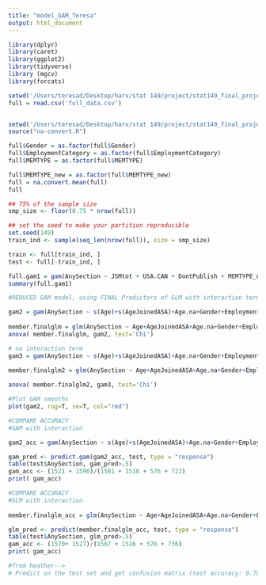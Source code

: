 ```yaml
---
title: "model_GAM_Teresa"
output: html_document
---
```


```r

library(dplyr)
library(caret)
library(ggplot2)
library(tidyverse)
library (mgcv)
library(forcats)
```


```r
setwd('/Users/teresad/Desktop/harv/stat 149/project/stat149_final_project/data')
full = read.csv('full_data.csv')


setwd('/Users/teresad/Desktop/harv/stat 149/project/stat149_final_project')
source("na-convert.R")

full$Gender = as.factor(full$Gender)
full$EmploymentCategory = as.factor(full$EmploymentCategory)
full$MEMTYPE = as.factor(full$MEMTYPE)

full$MEMTYPE_new = as.factor(full$MEMTYPE_new)
full = na.convert.mean(full)
full

## 75% of the sample size
smp_size <- floor(0.75 * nrow(full))

## set the seed to make your partition reproducible
set.seed(149)
train_ind <- sample(seq_len(nrow(full)), size = smp_size)

train <- full[train_ind, ]
test <- full[-train_ind, ]
```

```r
full.gam1 = gam(AnySection ~ JSMtot + USA.CAN + DontPublish + MEMTYPE_new + s(Age) + s(AgeJoinedASA) + Gender + EmploymentCategory + InChapter + AgeJoinedASA.na + P.SEC.BE + P.SEC.BIOM + P.SEC.BIOP + P.SEC.CNSL + P.SEC.COMP + P.SEC.EDUC + P.SEC.ENVR + P.SEC.EPI + P.SEC.GOVT + P.SEC.GRPH + P.SEC.HPSS + P.SEC.MDD + P.SEC.MHS + P.SEC.MKTG + P.SEC.NPAR + P.SEC.QP + P.SEC.SBSS + P.SEC.SDNS + P.SEC.SGG + P.SEC.SI + P.SEC.SIS + P.SEC.SLDM + P.SEC.SOC + P.SEC.SPES + P.SEC.SRMS + P.SEC.SSPA + P.SEC.TSHS, family = binomial, data = full )
summary(full.gam1)

```

```r
#REDUCED GAM model, using FINAL Predictors of GLM with interaction terms 

gam2 = gam(AnySection ~ s(Age)+s(AgeJoinedASA)+Age.na+Gender+EmploymentCategory+JSMtot+USA.CAN+DontPublish+InChapter+MEMTYPE_new+P.SEC.BE+P.SEC.BIOM+P.SEC.BIOP+P.SEC.CNSL+P.SEC.COMP+P.SEC.EDUC+P.SEC.ENVR+P.SEC.EPI+P.SEC.GOVT+P.SEC.GRPH+P.SEC.HPSS+P.SEC.MDD+P.SEC.MHS+P.SEC.MKTG+P.SEC.NPAR+P.SEC.QP+P.SEC.SBSS+P.SEC.SDNS+P.SEC.SGG+P.SEC.SI+P.SEC.SIS+P.SEC.SLDM+P.SEC.SOC+P.SEC.SPES+P.SEC.SRMS+P.SEC.SSPA+P.SEC.TSHS+ ti(Age, EmploymentCategory, bs = 'fs') + ti(Age, JSMtot, bs = 'fs'), family=binomial, data=full)
             
member.finalglm = glm(AnySection ~ Age+AgeJoinedASA+Age.na+Gender+EmploymentCategory+JSMtot+USA.CAN+DontPublish+InChapter+MEMTYPE_new+P.SEC.BE+P.SEC.BIOM+P.SEC.BIOP+P.SEC.CNSL+P.SEC.COMP+P.SEC.EDUC+P.SEC.ENVR+P.SEC.EPI+P.SEC.GOVT+P.SEC.GRPH+P.SEC.HPSS+P.SEC.MDD+P.SEC.MHS+P.SEC.MKTG+P.SEC.NPAR+P.SEC.QP+P.SEC.SBSS+P.SEC.SDNS+P.SEC.SGG+P.SEC.SI+P.SEC.SIS+P.SEC.SLDM+P.SEC.SOC+P.SEC.SPES+P.SEC.SRMS+P.SEC.SSPA+P.SEC.TSHS+Age*EmploymentCategory+Age*JSMtot, family=binomial, data=full)
anova( member.finalglm, gam2, test='Chi')


```
```r
# no interaction term 
gam3 = gam(AnySection ~ s(Age)+s(AgeJoinedASA)+Age.na+Gender+EmploymentCategory+JSMtot+USA.CAN+DontPublish+InChapter+MEMTYPE_new+P.SEC.BE+P.SEC.BIOM+P.SEC.BIOP+P.SEC.CNSL+P.SEC.COMP+P.SEC.EDUC+P.SEC.ENVR+P.SEC.EPI+P.SEC.GOVT+P.SEC.GRPH+P.SEC.HPSS+P.SEC.MDD+P.SEC.MHS+P.SEC.MKTG+P.SEC.NPAR+P.SEC.QP+P.SEC.SBSS+P.SEC.SDNS+P.SEC.SGG+P.SEC.SI+P.SEC.SIS+P.SEC.SLDM+P.SEC.SOC+P.SEC.SPES+P.SEC.SRMS+P.SEC.SSPA+P.SEC.TSHS, family=binomial, data=full)
             
member.finalglm2 = glm(AnySection ~ Age+AgeJoinedASA+Age.na+Gender+EmploymentCategory+JSMtot+USA.CAN+DontPublish+InChapter+MEMTYPE_new+P.SEC.BE+P.SEC.BIOM+P.SEC.BIOP+P.SEC.CNSL+P.SEC.COMP+P.SEC.EDUC+P.SEC.ENVR+P.SEC.EPI+P.SEC.GOVT+P.SEC.GRPH+P.SEC.HPSS+P.SEC.MDD+P.SEC.MHS+P.SEC.MKTG+P.SEC.NPAR+P.SEC.QP+P.SEC.SBSS+P.SEC.SDNS+P.SEC.SGG+P.SEC.SI+P.SEC.SIS+P.SEC.SLDM+P.SEC.SOC+P.SEC.SPES+P.SEC.SRMS+P.SEC.SSPA+P.SEC.TSHS, family=binomial, data=full)

anova( member.finalglm2, gam3, test='Chi')


```


```r
#Plot GAM smooths
plot(gam2, rug=T, se=T, col="red")
```




```r

#COMPARE ACCURACY
#GAM with interaction

gam2_acc = gam(AnySection ~ s(Age)+s(AgeJoinedASA)+Age.na+Gender+EmploymentCategory+JSMtot+USA.CAN+DontPublish+InChapter+MEMTYPE_new+P.SEC.BE+P.SEC.BIOM+P.SEC.BIOP+P.SEC.CNSL+P.SEC.COMP+P.SEC.EDUC+P.SEC.ENVR+P.SEC.EPI+P.SEC.GOVT+P.SEC.GRPH+P.SEC.HPSS+P.SEC.MDD+P.SEC.MHS+P.SEC.MKTG+P.SEC.NPAR+P.SEC.QP+P.SEC.SBSS+P.SEC.SDNS+P.SEC.SGG+P.SEC.SI+P.SEC.SIS+P.SEC.SLDM+P.SEC.SOC+P.SEC.SPES+P.SEC.SRMS+P.SEC.SSPA+P.SEC.TSHS+ ti(Age, EmploymentCategory, bs = 'fs') + ti(Age, JSMtot, bs = 'fs'), family=binomial, data=train)

gam_pred <- predict.gam(gam2_acc, test, type = "response")
table(test$AnySection, gam_pred>.5)
gam_acc <- (1521 + 1590)/(1581 + 1516 + 576 + 722)
print( gam_acc)
```

```r
#COMPARE ACCURACY
#GLM with interaction
             
member.finalglm_acc = glm(AnySection ~ Age+AgeJoinedASA+Age.na+Gender+EmploymentCategory+JSMtot+USA.CAN+DontPublish+InChapter+MEMTYPE_new+P.SEC.BE+P.SEC.BIOM+P.SEC.BIOP+P.SEC.CNSL+P.SEC.COMP+P.SEC.EDUC+P.SEC.ENVR+P.SEC.EPI+P.SEC.GOVT+P.SEC.GRPH+P.SEC.HPSS+P.SEC.MDD+P.SEC.MHS+P.SEC.MKTG+P.SEC.NPAR+P.SEC.QP+P.SEC.SBSS+P.SEC.SDNS+P.SEC.SGG+P.SEC.SI+P.SEC.SIS+P.SEC.SLDM+P.SEC.SOC+P.SEC.SPES+P.SEC.SRMS+P.SEC.SSPA+P.SEC.TSHS+Age*EmploymentCategory+Age*JSMtot, family=binomial, data=train)

glm_pred <- predict(member.finalglm_acc, test, type = "response")
table(test$AnySection, glm_pred>.5)
gam_acc <- (1570+ 1527)/(1567 + 1516 + 576 + 736)
print( gam_acc)
```

```r
#from heather--> 
# Predict on the test set and get confusion matrix (test accuracy: 0.7001)
```

```r
```

```r
```
